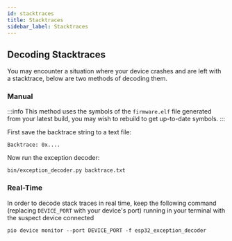 ```yaml
---
id: stacktraces
title: Stacktraces
sidebar_label: Stacktraces
---
```


## Decoding Stacktraces

You may encounter a situation where your device crashes and are left with a stacktrace, below are two methods of decoding them.

### Manual

:::info
This method uses the symbols of the `firmware.elf` file generated from your latest build, you may wish to rebuild to get up-to-date symbols.
:::

First save the backtrace string to a text file:

```text title="backtrace.txt"
Backtrace: 0x....
```

Now run the exception decoder:

```shell
bin/exception_decoder.py backtrace.txt
```

### Real-Time

In order to decode stack traces in real time, keep the following command (replacing `DEVICE_PORT` with your device's port) running in your terminal with the suspect device connected

```shell
pio device monitor --port DEVICE_PORT -f esp32_exception_decoder
```
